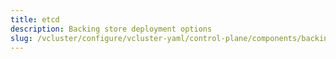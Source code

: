 ```yaml
---
title: etcd
description: Backing store deployment options
slug: /vcluster/configure/vcluster-yaml/control-plane/components/backing-store/etcd
---
```



<!--vale off->

# etcd

If you choose etcd as your backing store, there are two deployment options:

- [Embedded](/vcluster/configure/vcluster-yaml/control-plane/components/backing-store/etcd/embedded): etcd is deployed as part of the virtual cluster control plane pod.
- [Deploy](/vcluster/configure/vcluster-yaml/control-plane/components/backing-store/etcd/deploy): etcd is deployed as a separate component.

<br />
<br />

<DocCardList />